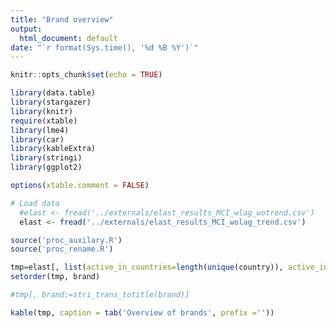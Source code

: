 ```yaml
---
title: "Brand overview"
output:
  html_document: default
date: "`r format(Sys.time(), '%d %B %Y')`"
---
```


```r
knitr::opts_chunk$set(echo = TRUE)

library(data.table)
library(stargazer)
library(knitr)
require(xtable)
library(lme4)
library(car)
library(kableExtra)
library(stringi)
library(ggplot2)

options(xtable.comment = FALSE)

# Load data
  #elast <- fread('../externals/elast_results_MCI_wlag_wotrend.csv')
  elast <- fread('../externals/elast_results_MCI_wolag_trend.csv')

source('proc_auxilary.R')
source('proc_rename.R')

```


```r

tmp=elast[, list(active_in_countries=length(unique(country)), active_in_categories=paste0(unlist(sanitize_table(data.frame(unique(category)))),collapse=', '), active_in_countries=paste0(unlist(sanitize_table(data.frame(unique(country)))),collapse=', ')), by = c('brand')]
setorder(tmp, brand)

#tmp[, brand:=stri_trans_totitle(brand)]

kable(tmp, caption = tab('Overview of brands', prefix =''))
```
